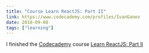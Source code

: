 ```yaml
---
title: "Course Learn ReactJS: Part II"
link: https://www.codecademy.com/profiles/IvanGanev
date: 2018-09-08
tags: ["learning"]
---
```


I finished the [Сodecademy](https://www.codecademy.com/profiles/IvanGanev) course [Learn ReactJS: Part II](https://www.codecademy.com/learn/react-102)